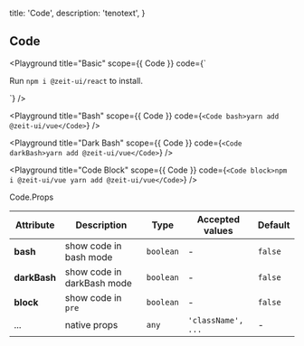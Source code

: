 
  title: 'Code',
  description: 'tenotext',
}

## Code


<Playground
  title="Basic"
  scope={{ Code }}
  code={`
<p>Run <Code>npm i @zeit-ui/react</Code> to install.</p>
`} />

<Playground
  title="Bash"
  scope={{ Code }}
  code={`
<Code bash>yarn add @zeit-ui/vue</Code>
`} />

<Playground
  title="Dark Bash"
  scope={{ Code }}
  code={`
<Code darkBash>yarn add @zeit-ui/vue</Code>
`} />

<Playground
  title="Code Block"
  scope={{ Code }}
  code={`
<Code block>npm i @zeit-ui/vue
yarn add @zeit-ui/vue</Code>
`} />

<Attributes>
<Attributes.Title>Code.Props</Attributes.Title>

| Attribute | Description | Type | Accepted values | Default
| ---------- | ---------- | ---- |  -------------- | ------ |
| **bash** | show code in bash mode | `boolean` | - | `false` |
| **darkBash** | show code in darkBash mode | `boolean` | - | `false` |
| **block** | show code in `pre` | `boolean` | - | `false` |
| ... | native props | `any` | `'className', ...` | - |

</Attributes>

